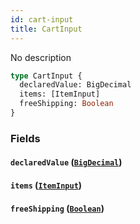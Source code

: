 ```yaml
---
id: cart-input
title: CartInput
---
```


No description

```graphql
type CartInput {
  declaredValue: BigDecimal
  items: [ItemInput]
  freeShipping: Boolean
}
```

### Fields

#### `declaredValue` ([`BigDecimal`](../../rate-service/scalars/big-decimal))

#### `items` ([`ItemInput`](../../rate-service/inputs/item-input))

#### `freeShipping` ([`Boolean`](../../rate-service/scalars/boolean))
